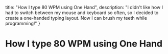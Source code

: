   title: "How I type 80 WPM using One Hand",
  description: "I didn't like how I had to switch between my mouse and keyboard so often, so I decided to create a one-handed typing layout. Now I can brush my teeth while programming!"
}

# How I type 80 WPM using One Hand